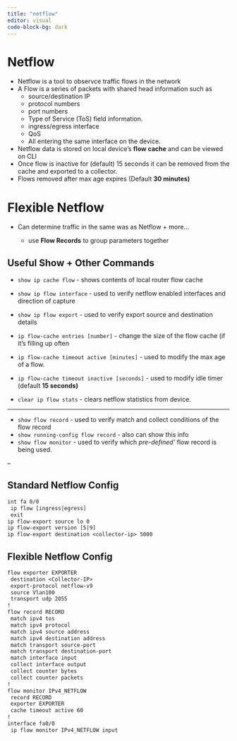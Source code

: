 ```yaml
---
title: "netflow"
editor: visual
code-block-bg: dark
---
```


# Netflow

-   Netflow is a tool to observce traffic flows in the network
-   A Flow is a series of packets with shared head information such as
    -   source/destination IP
    -   protocol numbers
    -   port numbers
    -   Type of Service (ToS) field information.
    -   ingress/egress interface
    -   QoS
    -   All entering the same interface on the device.
-   Netflow data is stored on local device's **flow cache** and can be viewed on CLI
-   Once flow is inactive for (default) 15 seconds it can be removed from the cache and exported to a collector.
-   Flows removed after max age expires (Default **30 minutes)**

# Flexible Netflow

-   Can determine traffic in the same was as Netflow + more...

    -   use **Flow Records** to group parameters together

## Useful Show + Other Commands

-   `show ip cache flow` - shows contents of local router flow cache

-   `show ip flow interface` - used to verify netflow enabled interfaces and direction of capture

-   `show ip flow export` - used to verify export source and destination details

-   `ip flow-cache entries [number]` - change the size of the flow cache (if it's filling up often

-    `ip flow-cache timeout active [minutes]` - used to modify the max age of a flow.

-   `ip flow-cache timeout inactive [seconds]` - used to modify idle timer (default **15 seconds)**

-   `clear ip flow stats` - clears netflow statistics from device.

---

-   `show flow record`  - used to verify match and collect conditions of the flow record
-   `show running-config flow record` - also can show this info
-   `show flow monitor` - used to verify which *pre-defined'* flow record is being used.

--

## Standard Netflow Config

``` default
int fa 0/0
 ip flow [ingress|egress]
 exit
ip flow-export source lo 0
ip flow-export version [5|9]
ip flow-export destination <collector-ip> 5000
```

## Flexible Netflow Config

``` deFAULT
flow exporter EXPORTER
 destination <Collector-IP>
 export-protocol netflow-v9
 source Vlan100
 transport udp 2055
!
flow record RECORD
 match ipv4 tos
 match ipv4 protocol
 match ipv4 source address
 match ipv4 destination address
 match transport source-port
 match transport destination-port
 match interface input
 collect interface output
 collect counter bytes
 collect counter packets
!
flow monitor IPv4_NETFLOW
 record RECORD
 exporter EXPORTER
 cache timeout active 60
!
interface fa0/0
 ip flow monitor IPv4_NETFLOW input
```
